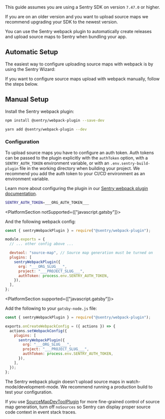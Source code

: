 <Note>

This guide assumes you are using a Sentry SDK on version `7.47.0` or higher.

If you are on an older version and you want to upload source maps we recommend upgrading your SDK to the newest version.

</Note>

You can use the Sentry webpack plugin to automatically create releases and upload source maps to Sentry when bundling your app.

## Automatic Setup

The easiest way to configure uploading source maps with webpack is by using the Sentry Wizard:

<Include name="sourcemaps-wizard-instructions.mdx" />

If you want to configure source maps upload with webpack manually, follow the steps below.

## Manual Setup

Install the Sentry webpack plugin:

```bash {tabTitle:npm}
npm install @sentry/webpack-plugin --save-dev
```

```bash {tabTitle:Yarn}
yarn add @sentry/webpack-plugin --dev
```

### Configuration


To upload source maps you have to configure an auth token.
Auth tokens can be passed to the plugin explicitly with the `authToken` option, with a `SENTRY_AUTH_TOKEN` environment variable, or with an `.env.sentry-build-plugin` file in the working directory when building your project.
We recommend you add the auth token to your CI/CD environment as an environment variable.

Learn more about configuring the plugin in our [Sentry webpack plugin documentation](https://www.npmjs.com/package/@sentry/webpack-plugin).

<OrgAuthTokenNote />

```bash {filename:.env.sentry-build-plugin}
SENTRY_AUTH_TOKEN=___ORG_AUTH_TOKEN___
```

<PlatformSection notSupported={["javascript.gatsby"]}>

<SignInNote />

And the following webpack config:

```javascript {filename:webpack.config.js}
const { sentryWebpackPlugin } = require("@sentry/webpack-plugin");

module.exports = {
  // ... other config above ...

  devtool: "source-map", // Source map generation must be turned on
  plugins: [
    sentryWebpackPlugin({
      org: "___ORG_SLUG___",
      project: "___PROJECT_SLUG___",
      authToken: process.env.SENTRY_AUTH_TOKEN,
    }),
  ],
};
```

</PlatformSection>

<PlatformSection supported={["javascript.gatsby"]}>

Add the following to your `gatsby-node.js` file:

<SignInNote />

```javascript {filename:gatsby-node.js}
const { sentryWebpackPlugin } = require("@sentry/webpack-plugin");

exports.onCreateWebpackConfig = ({ actions }) => {
  actions.setWebpackConfig({
    plugins: [
      sentryWebpackPlugin({
        org: "___ORG_SLUG___",
        project: "___PROJECT_SLUG___",
        authToken: process.env.SENTRY_AUTH_TOKEN,
      }),
    ],
  });
};
```

</PlatformSection>

<Note>

The Sentry webpack plugin doesn't upload source maps in watch-mode/development-mode.
We recommend running a production build to test your configuration.

</Note>

<Note>

If you use [SourceMapDevToolPlugin](https://webpack.js.org/plugins/source-map-dev-tool-plugin) for more fine-grained control of source map generation, turn off `noSources` so Sentry can display proper source code context in event stack traces.

</Note>
